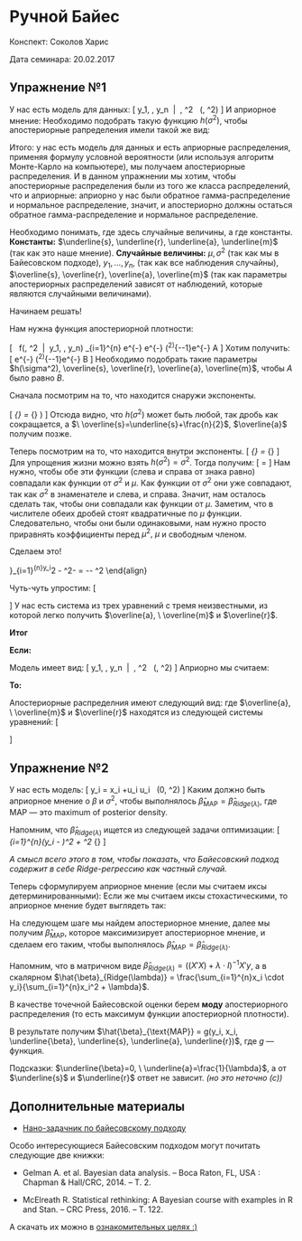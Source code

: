 # Ручной Байес {#handmade_bayes}

Конспект: Соколов Харис

Дата семинара: 20.02.2017

## Упражнение №1 {#hand_bayes_ex1}


У нас есть модель для данных:
\[
y_1, \ldots, y_n \ \Big| \ \mu, \sigma^2 \ \sim \ \mathcal{N}(\mu, \sigma^2)
\]
И априорное мнение:
\begin{align}
& \sigma^2 \ \sim \ InvGamma(\underline{s}, \underline{r}) \\
& \mu \ \Big| \ \sigma^2 \ \sim \ \mathcal{N}(\underline{m}, \underline{a}\cdot h(\sigma^2))
\end{align}
Необходимо подобрать такую функцию $h(\sigma^2)$, чтобы апостериорные рапределения имели такой же вид:
\begin{align}
& \sigma^2 \ \Big| \ \vec{y} \ \sim \ InvGamma(\overline{s}, \overline{r}) \\
& \mu \ \Big| \ \sigma^2, \vec{y} \ \sim \ \mathcal{N}(\overline{m}, \overline{a} \cdot h(\sigma^2))
\end{align}

Итого: у нас есть модель для данных и есть априорные распределения, применяя формулу условной вероятности (или используя алгоритм Монте-Карло на компьютере), мы получаем апостериорные распределения. И в данном упражнении мы хотим, чтобы апостериорные распределения были из того же класса распределений, что и априорные: априорно у нас были обратное гамма-распределение и нормальное распределение, значит, и апостериорно должны остаться обратное гамма-распределение и нормальное распределение.

Необходимо понимать, где здесь случайные величины, а где константы. **Константы:** $\underline{s}, \underline{r}, \underline{a}, \underline{m}$ (так как это наше мнение). **Случайные величины:** $\mu, \sigma^2$ (так как мы в Байесовском подходе), $y_1, \ldots, y_n$, (так как все наблюдения случайны), $\overline{s}, \overline{r}, \overline{a}, \overline{m}$ (так как параметры апостериорных распределений зависят от наблюдений, которые являются случайными величинами).

Начинаем решать!

Нам нужна функция апостериорной плотности:

\begin{align} f(\mu, \sigma^2 \ \Big| \ y_1, \ldots, y_n) & = \frac{f(\mu, \sigma^2, \ y_1, \ldots, y_n)}{f(y_1, \ldots, y_n)} \propto \underbrace{f(y_1, \ldots, y_n \ \Big| \ \mu, \sigma^2)}_{\text{функция правдоподобия}} \cdot \underbrace{f(\mu, \sigma^2)}_{\substack{\text{априорная} \\ \text{плотность}}} =  \\
 & = f(y_1, \ldots, y_n \ \Big| \ \mu, \sigma^2) \cdot f(\mu \ \Big| \ \sigma^2) \cdot f(\sigma^2)
\end{align}
\[
\Rightarrow \ \ f(\mu, \sigma^2 \ \Big| \ y_1, \ldots, y_n) \propto \prod\limits_{i=1}^{n} \frac{1}{\sqrt{\sigma^2}}\cdot e^{-\frac{1}{2}\frac{(y_i-\mu)^2}{\sigma^2}} \times 
\frac{1}{\sqrt{\underline{a}\cdot h(\sigma^2)}}\cdot e^{-\frac{1}{2}\frac{(\mu - \underline{m})^2}{\underline{a}\cdot h(\sigma^2)}}
\times \left(\sigma^2\right)^{-\underline{s}-1}\cdot e^{-\frac{\underline{r}}{\sigma^2}} \equiv A
\]
Хотим получить:
\[
\frac{1}{\sqrt{\overline{a}\cdot h(\sigma^2)}}\cdot e^{-\frac{1}{2}\frac{(\mu - \overline{m})^2}{\overline{a}\cdot h(\sigma^2)}}
\times \left(\sigma^2\right)^{-\overline{s}-1}\cdot e^{-\frac{\overline{r}}{\sigma^2}} \equiv B
\]
Необходимо подобрать такие параметры $h(\sigma^2), \overline{s}, \overline{r}, \overline{a}, \overline{m}$, чтобы $A$ было равно $B$.

Сначала посмотрим на то, что находится снаружи экспоненты.

\[
\underbrace{\left(\frac{1}{\sigma^2}\right)^{\frac{n}{2}} \cdot \left(\frac{1}{h(\sigma^2)}\right)^{\frac{1}{2}} \cdot \left(\sigma^2\right)^{-\underline{s}-1}}_{\text{Есть}} = \underbrace{\left(\frac{1}{h(\sigma^2)}\right)^{\frac{1}{2}} \cdot \left(\sigma^2\right)^{-\overline{s}-1}}_{\text{Хотим}} \qquad \text{(про $\overline{a}$ и $\underline{a}$ пока можно забыть})
\]
Отсюда видно, что $h(\sigma^2)$ может быть любой, так дробь как сокращается, а $\ \overline{s}=\underline{s}+\frac{n}{2}$, $\overline{a}$ получим позже.

Теперь посмотрим на то, что находится внутри экспоненты.
\[
\underbrace{-\frac{1}{2}\cdot \frac{\sum_{i=1}^{n}(y_i-\mu)^2}{\sigma^2} - 
\frac{1}{2}\cdot \frac{(\mu-\underline{m})^2}{\underline{a}h(\sigma^2)} - \frac{\underline{r}}{\sigma^2}}_{\text{Есть}} = \underbrace{- 
\frac{1}{2}\cdot \frac{(\mu-\overline{m})^2}{\overline{a}h(\sigma^2)} - \frac{\overline{r}}{\sigma^2}}_{\text{Хотим}} \]
Для упрощения жизни можно взять $h(\sigma^2) = \sigma^2$. Тогда получим:
\[
\dfrac{-\frac{1}{2}\cdot \sum_{i=1}^{n}(y_i - \mu)^2 - \frac{1}{2\underline{a}}(\mu - \underline{m})^2-\underline{r}}{\sigma^2}=\dfrac{- \frac{1}{2\overline{a}}(\mu - \overline{m})^2-\overline{r}}{\sigma^2}
\]
Нам нужно, чтобы обе эти функции (слева и справа от знака равно) совпадали как функции от $\sigma^2$ и $\mu$. Как функции от $\sigma^2$ они уже совпадают, так как $\sigma^2$ в знаменателе и слева, и справа. Значит, нам осталось сделать так, чтобы они совпадали как функции от $\mu$. Заметим, что в числителе обеих дробей стоят квадратичные по $\mu$ функции. Следовательно, чтобы они были одинаковыми, нам нужно просто приравнять коэффициенты перед $\mu^2, \ \mu$ и свободным членом.

Сделаем это!

\begin{align}
& \text{Коэффициенты перед $\mu^2$: } \ \frac{n}{2} - \frac{1}{2\underline{a}} = -\frac{1}{2\overline{a}} \\
& \text{Коэффициенты перед $\mu$: } \  -\frac{1}{2}\cdot 2\cdot \sum_{i=1}^{n}y_i \cdot  \frac{1}{2\underline{a}}+2\underline{m} = 2\overline{m}\cdot \left(-\frac{1}{2\overline{a}}\right) \\
& \text{Коэффициенты перед свободным членом: } \ 
-\frac{1}{2}\sum_{i=1}^{n}y_i^2 - \frac{1}{2\underline{a}}\underline{m}^2-\underline{r} = -\overline{r}- \frac{1}{2\overline{a}}\cdot \overline{m}^2
\end{align}

Чуть-чуть упростим:
\[
\begin{cases}
\frac{1}{\overline{a}} = \frac{1}{\underline{a}}+n \\
-\frac{\overline{m}}{\overline{a}} = -\sum_{i=1}^{n}y_i - \frac{\underline{m}}{\underline{a}} \\
-\frac{1}{2}\sum_{i=1}^{n}y_i^2 - \frac{1}{2\underline{a}}\underline{m}^2-\underline{r} = -\overline{r}- \frac{1}{2\overline{a}}\cdot \overline{m}^2
\end{cases}
\]
У нас есть система из трех уравнений с тремя неизвестными, из которой легко получить $\overline{a}, \ \overline{m}$ и $\overline{r}$.

**Итог**

**Если:**

Модель имеет вид:
\[
y_1, \ldots, y_n \ \Big| \ \mu, \sigma^2 \ \sim \ \mathcal{N}(\mu, \sigma^2)
\]
Априорно мы считаем:
\begin{align}
& \sigma^2 \ \sim \ InvGamma(\underline{s}, \underline{r}) \\
& \mu \ \Big| \ \sigma^2 \ \sim \ \mathcal{N}(\underline{m}, \underline{a}\cdot \sigma)
\end{align}

**То:**

Апостериорные распределния имеют следующий вид: 
\begin{align}
& \sigma^2 \ \Big| \ \vec{y} \ \sim \ InvGamma(\overline{s}=\underline{s}+\frac{n}{2}, \overline{r}) \\
& \mu \ \Big| \ \sigma^2, \vec{y} \ \sim \ \mathcal{N}(\overline{m}, \overline{a} \cdot \sigma^2)
\end{align}
где $\overline{a}, \ \overline{m}$ и $\overline{r}$ находятся из следующей системы уравнений:
\[
\begin{cases}
\frac{1}{\overline{a}} = \frac{1}{\underline{a}}+n \\
-\frac{\overline{m}}{\overline{a}} = -\sum_{i=1}^{n}y_i - \frac{\underline{m}}{\underline{a}} \\
-\frac{1}{2}\sum_{i=1}^{n}y_i^2 - \frac{1}{2\underline{a}}\underline{m}^2-\underline{r} = -\overline{r}- \frac{1}{2\overline{a}}\cdot \overline{m}^2
\end{cases}
\]


## Упражнение №2 {#hand_bayes_ex2}

У нас есть модель:
\[
y_i = \beta \cdot x_i +u_i \qquad \qquad u_i \ \sim \ \mathcal{N}(0, \sigma^2) 
\]
Каким должно быть априорное мнение о $\beta$ и $\sigma^2$, чтобы выполнялось $\hat{\beta}_{\text{MAP}} = \hat{\beta}_{Ridge(\lambda)}$, где MAP --- это maximum of posterior density.

Напомним, что $\hat{\beta}_{Ridge(\lambda)}$ ищется из следующей задачи оптимизации:
\[
\sum\limits_{i=1}^{n}(y_i - \hat{y_i})^2 + \lambda\cdot \beta^2 \longrightarrow \min\limits_{\beta}
\]

*А смысл всего этого в том, чтобы показать, что Байесовский подход содержит в себе Ridge-регрессию как частный случай.*

Теперь сформулируем априорное мнение (если мы считаем иксы детерминированными):
\begin{align}
& \beta \ \Big| \ \sigma^2 \ \sim \ \mathcal{N}(\underline{\beta}, \underline{a}\cdot \sigma^2) \\
& \sigma^2 \ \sim \ InvGamma(\underline{s}, \underline{r}) \\
& y_i \ \Big| \ \beta, \ \sigma^2 \ \sim \ \mathcal{N}(\beta \cdot x_i, \sigma^2)
\end{align}
Если же мы считаем иксы стохастическими, то априорное мнение будет выглядеть так:
\begin{align}
& \beta \ \Big| \ \sigma^2, \ X \ \sim \ \mathcal{N}(\underline{\beta}, \underline{a}\cdot \sigma^2) \\
& \sigma^2 \ \Big| \ X \ \sim \ InvGamma(\underline{s}, \underline{r}) \\
& y_i \ \Big| \ X, \ \beta, \ \sigma^2 \ \sim \ \mathcal{N}(\beta \cdot x_i, \sigma^2)
\end{align}

На следующем шаге мы найдем апостериорное мнение, далее мы получим $\hat{\beta}_{\text{MAP}}$, которое максимизирует апостериорное мнение, и сделаем его таким, чтобы выполнялось $\hat{\beta}_{\text{MAP}} = \hat{\beta}_{Ridge(\lambda)}$.

Напомним, что в матричном виде $\hat{\beta}_{Ridge(\lambda)} = \left((X'X)+\lambda \cdot I\right)^{-1}X'y$, а в скалярном $\hat{\beta}_{Ridge(\lambda)} = \frac{\sum_{i=1}^{n}x_i \cdot y_i}{\sum_{i=1}^{n}x_i^2 + \lambda}$.

В качестве точечной Байесовской оценки берем **моду** апостериорного распределения (то есть максимум функции апостериорной плотности).

В результате получим $\hat{\beta}_{\text{MAP}} = g(y_i, x_i, \underline{\beta}, \underline{s}, \underline{a}, \underline{r})$, где $g$ --- функция.


Подсказки: $\underline{\beta}=0, \ \underline{a}=\frac{1}{\lambda}$, а от $\underline{s}$ и $\underline{r}$ ответ не зависит. *(но это неточно (с))*

## Дополнительные материалы {#hand_bayes_links}

  * [Нано-задачник по байесовскому подходу](https://github.com/bdemeshev/mcmc_pset/raw/master/mcmc_pset_main.pdf)

Особо интересующиеся Байесовским подходом могут почитать следующие две книжки:

  * Gelman A. et al. Bayesian data analysis. – Boca Raton, FL, USA : Chapman & Hall/CRC, 2014. – Т. 2.

  * McElreath R. Statistical rethinking: A Bayesian course with examples in R and Stan. – CRC Press, 2016. – Т. 122.
  
  А скачать их можно в [ознакомительных целях :)](https://www.dropbox.com/sh/15pensmv2kggui3/AAB-aR8jR8Y2yuoqjUCWbuG-a?dl=0)